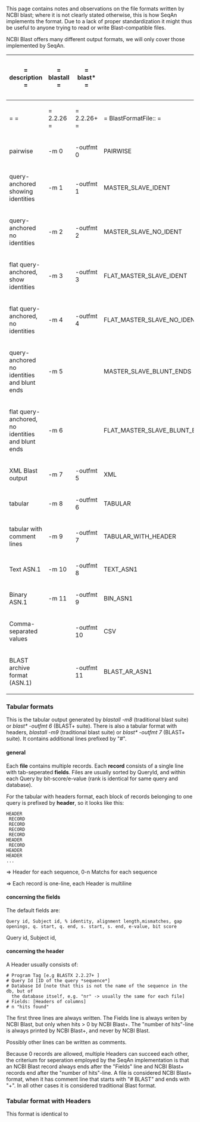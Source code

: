 
This page contains notes and observations on the file formats written by NCBI blast; where it is not clearly stated otherwise, this is how SeqAn implements the format. Due to a lack of proper standardization it might thus be useful to anyone trying to read or write Blast-compatible files.

NCBI Blast offers many different output formats, we will only cover those implemented by SeqAn.
{| border=1 class="simple"
!= description                                     =
!= blastall   =
!= blast*  =
!
!
!
!= SeqAn support =
|- 
| =                                                 =
| =  2.2.26    =
| = 2.2.26+ =
| = BlastFormatFile::          =
| = #  =
| = writing =
| = reading =
|- 
|  pairwise                                          
|    -m 0       
| -outfmt 0  
|  PAIRWISE                     
|    0  
|    X       
|            
|- 
|  query-anchored showing identities                 
|    -m 1       
| -outfmt 1  
|  MASTER_SLAVE_IDENT           
|    1  
|            
|            
|- 
|  query-anchored no identities                      
|    -m 2       
| -outfmt 2  
|  MASTER_SLAVE_NO_IDENT        
|    2  
|            
|            
|- 
|  flat query-anchored, show identities              
|    -m 3       
| -outfmt 3  
|  FLAT_MASTER_SLAVE_IDENT      
|    3  
|            
|            
|- 
|  flat query-anchored, no identities                
|    -m 4       
| -outfmt 4  
|  FLAT_MASTER_SLAVE_NO_IDENT   
|    4  
|            
|            
|- 
|  query-anchored no identities and blunt ends       
|    -m 5       
|            
|  MASTER_SLAVE_BLUNT_ENDS      
|    5  
|            
|            
|- 
|  flat query-anchored, no identities and blunt ends 
|    -m 6       
|            
|  FLAT_MASTER_SLAVE_BLUNT_ENDS 
|    6  
|            
|            
|- 
|  XML Blast output                                  
|    -m 7       
| -outfmt 5  
|  XML                          
|    7  
|            
|            
|- 
|  tabular                                           
|    -m 8       
| -outfmt 6  
|  TABULAR                      
|    8  
|     X      
|      X     
|- 
|  tabular with comment lines                        
|    -m 9       
| -outfmt 7  
|  TABULAR_WITH_HEADER          
|    9  
|     X      
|      X     
|- 
|  Text ASN.1                                        
|    -m 10      
| -outfmt 8  
|  TEXT_ASN1                    
|   10  
|            
|            
|- 
|  Binary ASN.1                                      
|    -m 11      
| -outfmt 9  
|  BIN_ASN1                     
|   11  
|            
|            
|- 
|  Comma-separated values                            
|               
| -outfmt 10 
|  CSV                          
|   12  
|            
|            
|- 
|  BLAST archive format (ASN.1)                      
|               
| -outfmt 11 
|  BLAST_AR_ASN1                
|   13  
|            
|            
|}


=== Tabular formats ===

This is the tabular output generated by ''blastall -m8'' (traditional blast suite) or ''blast* -outfmt 6'' (BLAST+ suite). There is also a tabular format with headers, ''blastall -m9'' (traditional blast suite) or ''blast* -outfmt 7'' (BLAST+ suite). It contains additional lines prefixed by "#".

==== general ====

Each '''file''' contains multiple records. Each '''record''' consists of a single line with tab-seperated '''fields'''.
Files are usually sorted by QueryId, and within each Query by bit-score/e-value (rank is identical for same query and database).

For the tabular with headers format, each block of records belonging to one query is prefixed by '''header''', so it looks like this:

<pre>
HEADER
 RECORD
 RECORD
 RECORD
 RECORD
HEADER
 RECORD
HEADER
HEADER
...
</pre>

=> Header for each sequence, 0-n Matchs for each sequence

=> Each record is one-line, each Header is multiline

==== concerning the fields ====

The default fields are:
<pre>
Query id, Subject id, % identity, alignment length,mismatches, gap openings, q. start, q. end, s. start, s. end, e-value, bit score
</pre>

Query id, Subject id,

==== concerning the header ====

A Header usually consists of:

<pre>
# Program Tag [e.g BLASTX 2.2.27+ ]
# Query Id [ID of the query *sequence*]
# Database Id [note that this is not the name of the sequence in the db, but of
  the database itself, e.g. "nr" -> usually the same for each file]
# Fields: [Headers of columns]
# n "hits found"
</pre>

The first three lines are always written.
The Fields line is always writen by NCBI Blast, but only when hits > 0 by NCBI Blast+.
The "number of hits"-line is always printed by NCBI Blast+, and never by NCBI Blast.

Possibly other lines can be written as comments.

Because 0 records are allowed, multiple Headers can succeed each other, the criterium for seperation employed by the SeqAn implementation is that an NCBI Blast
record always ends after the "Fields" line and NCBI Blast+ records end after
the "number of hits"-line.
A file is considered NCBI Blast+ format, when it has comment line that starts
with "# BLAST" and ends with "+". In all other cases it is considered
traditional Blast format.

=== Tabular format with Headers ===

This format is identical to 



{{TracNotice|{{PAGENAME}}}}